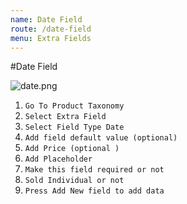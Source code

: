```yaml
---
name: Date Field
route: /date-field
menu: Extra Fields
---
```

#Date Field

![date.png](../images/date.png)

1. `Go To Product Taxonomy`
2. `Select Extra Field` 
3. `Select Field Type Date`
4. `Add field default value (optional)`
5. `Add Price (optional )`
6. `Add Placeholder`
7. `Make this field required or not `
8. `Sold Individual or not `
9. `Press Add New field to add data `